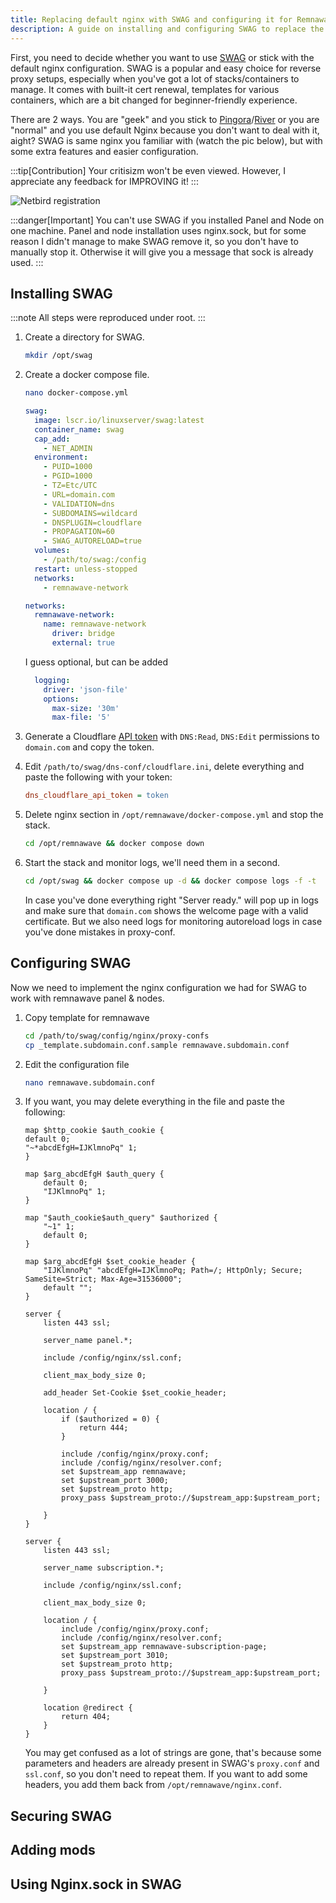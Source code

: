 ---
title: Replacing default nginx with SWAG and configuring it for Remnawave
description: A guide on installing and configuring SWAG to replace the default nginx in Remnawave.
---


First, you need to decide whether you want to use [SWAG](https://github.com/linuxserver/docker-swag) or stick with the default nginx configuration. SWAG is a popular and easy choice for reverse proxy setups, especially when you've got a lot of stacks/containers to manage. It comes with built-it cert renewal, templates for various containers, which are a bit changed for beginner-friendly experience.

There are 2 ways. You are "geek" and you stick to [Pingora](https://github.com/cloudflare/pingora)/[River](https://github.com/memorysafety/river) or you are "normal" and you use default Nginx because you don't want to deal with it, aight? SWAG is same nginx you familiar with (watch the pic below), but with some extra features and easier configuration. 

:::tip[Contribution]
Your critisizm won't be even viewed. However, I appreciate any feedback for IMPROVING it!
:::

<div style={{ display: 'flex', justifyContent: 'center' }}>
  <img 
    src="https://raw.githubusercontent.com/eGamesAPI/remnawave-reverse-proxy/refs/heads/main/docs/src/assets/en/swag/dialog.webp" 
    alt="Netbird registration" 
    style={{ maxWidth: '60%' }} 
  />
</div>

:::danger[Important]
You can't use SWAG if you installed Panel and Node on one machine. Panel and node installation uses nginx.sock, but for some reason I didn't manage to make SWAG remove it, so you don't have to manually stop it. Otherwise it will give you a message that sock is already used.
:::

## Installing SWAG

:::note
All steps were reproduced under root.
:::

<Steps>

1. Create a directory for SWAG.

    ```bash
    mkdir /opt/swag
    ```

2. Create a docker compose file.

    ```bash
    nano docker-compose.yml
    ```

    ```yml
    swag:
      image: lscr.io/linuxserver/swag:latest
      container_name: swag
      cap_add:
        - NET_ADMIN
      environment:
        - PUID=1000
        - PGID=1000
        - TZ=Etc/UTC
        - URL=domain.com
        - VALIDATION=dns
        - SUBDOMAINS=wildcard
        - DNSPLUGIN=cloudflare
        - PROPAGATION=60
        - SWAG_AUTORELOAD=true
      volumes:
        - /path/to/swag:/config
      restart: unless-stopped
      networks:
        - remnawave-network

    networks:
      remnawave-network:
        name: remnawave-network
          driver: bridge
          external: true
    ```

      I guess optional, but can be added

    ```yml
      logging:
        driver: 'json-file'
        options:
          max-size: '30m'
          max-file: '5'
    ```

3. Generate a Cloudflare [API token](https://dash.cloudflare.com/profile/api-tokens) with `DNS:Read`, `DNS:Edit` permissions to `domain.com` and copy the token.

4. Edit `/path/to/swag/dns-conf/cloudflare.ini`, delete everything and paste the following with your token:

    ```ini
    dns_cloudflare_api_token = token
    ```

5. Delete nginx section in `/opt/remnawave/docker-compose.yml` and stop the stack.

    ```bash
    cd /opt/remnawave && docker compose down
    ```

6. Start the stack and monitor logs, we'll need them in a second.

    ```bash
    cd /opt/swag && docker compose up -d && docker compose logs -f -t
    ```

    In case you've done everything right "Server ready." will pop up in logs and make sure that `domain.com` shows the welcome page with a valid certificate. But we also need logs for monitoring autoreload logs in case you've done mistakes in proxy-conf.

</Steps>

## Configuring SWAG

Now we need to implement the nginx configuration we had for SWAG to work with remnawave panel & nodes.

<Steps>

1. Copy template for remnawave

    ```bash
    cd /path/to/swag/config/nginx/proxy-confs
    cp _template.subdomain.conf.sample remnawave.subdomain.conf
    ```

2. Edit the configuration file

    ```bash
    nano remnawave.subdomain.conf
    ```

3. If you want, you may delete everything in the file and paste the following:

    ```nginx
    map $http_cookie $auth_cookie {
    default 0;
    "~*abcdEfgH=IJKlmnoPq" 1;
    }

    map $arg_abcdEfgH $auth_query {
        default 0;
        "IJKlmnoPq" 1;
    }

    map "$auth_cookie$auth_query" $authorized {
        "~1" 1;
        default 0;
    }

    map $arg_abcdEfgH $set_cookie_header {
        "IJKlmnoPq" "abcdEfgH=IJKlmnoPq; Path=/; HttpOnly; Secure; SameSite=Strict; Max-Age=31536000";
        default "";
    }

    server {
        listen 443 ssl;

        server_name panel.*;

        include /config/nginx/ssl.conf;

        client_max_body_size 0;

        add_header Set-Cookie $set_cookie_header;

        location / {
            if ($authorized = 0) {
                return 444;
            }

            include /config/nginx/proxy.conf;
            include /config/nginx/resolver.conf;
            set $upstream_app remnawave;
            set $upstream_port 3000;
            set $upstream_proto http;
            proxy_pass $upstream_proto://$upstream_app:$upstream_port;

        }
    }

    server {
        listen 443 ssl;

        server_name subscription.*;

        include /config/nginx/ssl.conf;

        client_max_body_size 0;

        location / {
            include /config/nginx/proxy.conf;
            include /config/nginx/resolver.conf;
            set $upstream_app remnawave-subscription-page;
            set $upstream_port 3010;
            set $upstream_proto http;
            proxy_pass $upstream_proto://$upstream_app:$upstream_port;

        }

        location @redirect {
            return 404;
        }
    }
    ```

    You may get confused as a lot of strings are gone, that's because some parameters and headers are already present in SWAG's `proxy.conf` and `ssl.conf`, so you don't need to repeat them. If you want to add some headers, you add them back from `/opt/remnawave/nginx.conf`.

</Steps>

## Securing SWAG

## Adding mods

## Using Nginx.sock in SWAG